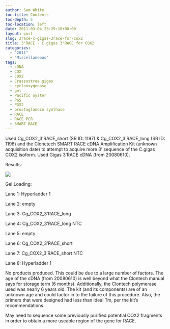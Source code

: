 ```yaml
---
author: Sam White
toc-title: Contents
toc-depth: 5
toc-location: left
date: 2011-03-04 23:29:18+00:00
layout: post
slug: 3race-c-gigas-3race-for-cox2
title: 3'RACE - C.gigas 3'RACE for COX2
categories:
  - "2011"
  - "Miscellaneous"
tags:
  - cDNA
  - COX
  - COX2
  - Crassostrea gigas
  - cyclooxygenase
  - gel
  - Pacific oyster
  - PGS
  - PGS2
  - prostaglandin synthase
  - RACE
  - RACE PCR
  - SMART RACE
---
```


Used Cg_COX2_3'RACE_short (SR ID: 1197) & Cg_COX2_3'RACE_long (SR ID: 1196) and the Clonetech SMART RACE cDNA Amplification Kit (unknown acquisition date) to attempt to acquire more 3' sequence of the C.gigas COX2 isoform. Used Gigas 3'RACE cDNA (from 20080610).

Results:

![](https://eagle.fish.washington.edu/Arabidopsis/20110307-01.jpg)

Gel Loading:

Lane 1: Hyperladder 1

Lane 2: empty

Lane 3: Cg_COX2_3'RACE_long

Lane 4: Cg_COX2_3'RACE_long NTC

Lane 5: empty

Lane 6: Cg_COX2_3'RACE_short

Lane 7: Cg_COX2_3'RACE_short NTC

Lane 8: Hyperladder 1

No products produced. This could be due to a large number of factors. The age of the cDNA (from 20080610) is well beyond what the Clontech manual says for storage term (6 months). Additionally, the Clontech polymerase used was nearly 6 years old. The kit (and its components) are of an unknown age and could factor in to the failure of this procedure. Also, the primers that were designed had less than ideal Tm, per the kit's recommendations.

May need to sequence some previously purified potential COX2 fragments in order to obtain a more useable region of the gene for RACE.

